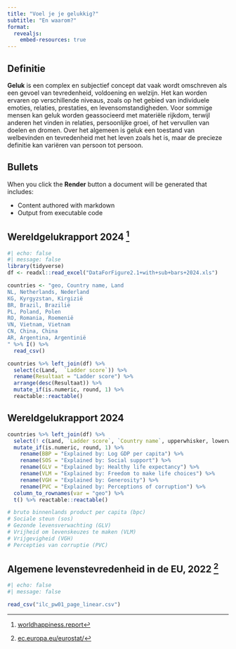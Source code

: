 ```yaml
---
title: "Voel je je gelukkig?"
subtitle: "En waarom?"
format: 
  revealjs:
    embed-resources: true
---
```


## Definitie

**Geluk** is een complex en subjectief concept dat vaak wordt omschreven als een gevoel van tevredenheid, voldoening en welzijn. Het kan worden ervaren op verschillende niveaus, zoals op het gebied van individuele emoties, relaties, prestaties, en levensomstandigheden. Voor sommige mensen kan geluk worden geassocieerd met materiële rijkdom, terwijl anderen het vinden in relaties, persoonlijke groei, of het vervullen van doelen en dromen. Over het algemeen is geluk een toestand van welbevinden en tevredenheid met het leven zoals het is, maar de precieze definitie kan variëren van persoon tot persoon.

## Bullets

When you click the **Render** button a document will be generated that includes:

-   Content authored with markdown
-   Output from executable code

## Wereldgelukrapport 2024 [^bron1]

```r
#| echo: false
#| message: false
library(tidyverse)
df <- readxl::read_excel("DataForFigure2.1+with+sub+bars+2024.xls")

countries <- "geo, Country name, Land
NL, Netherlands, Nederland
KG, Kyrgyzstan, Kirgizië
BR, Brazil, Brazilië
PL, Poland, Polen
RO, Romania, Roemenië
VN, Vietnam, Vietnam
CN, China, China
AR, Argentina, Argentinië
" %>% I() %>%
  read_csv()

countries %>% left_join(df) %>% 
  select(c(Land,  `Ladder score`)) %>% 
  rename(Resultaat = "Ladder score") %>%
  arrange(desc(Resultaat)) %>% 
  mutate_if(is.numeric, round, 1) %>% 
  reactable::reactable()
```

[^bron1]: [worldhappiness.report](https://worldhappiness.report/)

## Wereldgelukrapport 2024
```r
countries %>% left_join(df) %>% 
  select(! c(Land, `Ladder score`, `Country name`, upperwhisker, lowerwhisker, `Dystopia + residual`)) %>% 
  mutate_if(is.numeric, round, 1) %>%
    rename(BBP = "Explained by: Log GDP per capita") %>%
    rename(SOS = "Explained by: Social support") %>%
    rename(GLV = "Explained by: Healthy life expectancy") %>%
    rename(VLM = "Explained by: Freedom to make life choices") %>%
    rename(VGH = "Explained by: Generosity") %>%
    rename(PVC = "Explained by: Perceptions of corruption") %>%
  column_to_rownames(var = "geo") %>%
  t() %>% reactable::reactable()

# bruto binnenlands product per capita (bpc)
# Sociale steun (sos)
# Gezonde levensverwachting (GLV)
# Vrijheid om levenskeuzes te maken (VLM)
# Vrijgevigheid (VGH)
# Percepties van corruptie (PVC)
```




## Algemene levenstevredenheid in de EU, 2022 [^bron2]

```r
#| echo: false
#| message: false

read_csv("ilc_pw01_page_linear.csv")
```

[^bron2]: [ec.europa.eu/eurostat/](https://ec.europa.eu/eurostat/)
